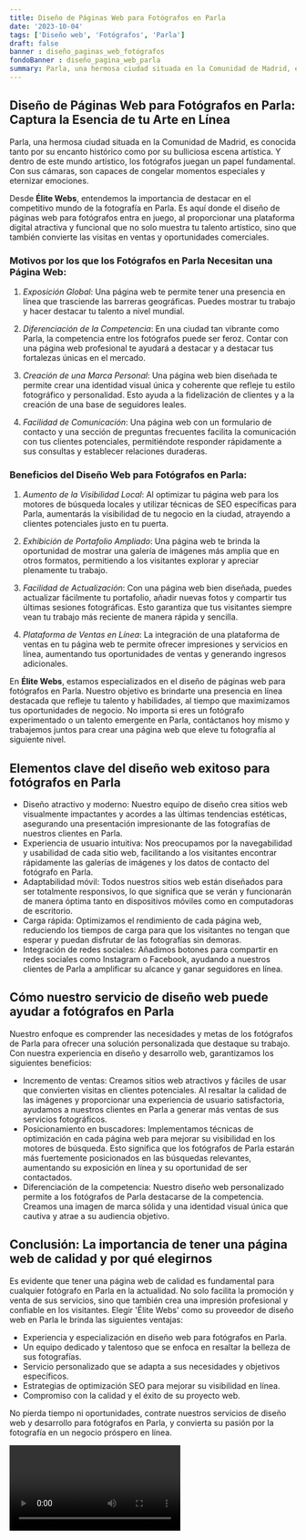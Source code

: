 ```yaml
---
title: Diseño de Páginas Web para Fotógrafos en Parla
date: '2023-10-04'
tags: ['Diseño web', 'Fotógrafos', 'Parla']
draft: false
banner : diseño_paginas_web_fotógrafos
fondoBanner : diseño_pagina_web_parla
summary: Parla, una hermosa ciudad situada en la Comunidad de Madrid, es conocida tanto por su encanto histórico como por su bulliciosa escena artística. Y dentro de este mundo artístico, los fotógrafos juegan un papel fundamental. Con sus cámaras, son capaces de congelar momentos especiales y eternizar emociones.
---
```


## **Diseño de Páginas Web para Fotógrafos en Parla: Captura la Esencia de tu Arte en Línea**

Parla, una hermosa ciudad situada en la Comunidad de Madrid, es conocida tanto por su encanto histórico como por su bulliciosa escena artística. Y dentro de este mundo artístico, los fotógrafos juegan un papel fundamental. Con sus cámaras, son capaces de congelar momentos especiales y eternizar emociones.

Desde **Élite Webs**, entendemos la importancia de destacar en el competitivo mundo de la fotografía en Parla. Es aquí donde el diseño de páginas web para fotógrafos entra en juego, al proporcionar una plataforma digital atractiva y funcional que no solo muestra tu talento artístico, sino que también convierte las visitas en ventas y oportunidades comerciales.

### **Motivos por los que los Fotógrafos en Parla Necesitan una Página Web:**

1. _Exposición Global_: Una página web te permite tener una presencia en línea que trasciende las barreras geográficas. Puedes mostrar tu trabajo y hacer destacar tu talento a nivel mundial.

2. _Diferenciación de la Competencia_: En una ciudad tan vibrante como Parla, la competencia entre los fotógrafos puede ser feroz. Contar con una página web profesional te ayudará a destacar y a destacar tus fortalezas únicas en el mercado.

3. _Creación de una Marca Personal_: Una página web bien diseñada te permite crear una identidad visual única y coherente que refleje tu estilo fotográfico y personalidad. Esto ayuda a la fidelización de clientes y a la creación de una base de seguidores leales.

4. _Facilidad de Comunicación_: Una página web con un formulario de contacto y una sección de preguntas frecuentes facilita la comunicación con tus clientes potenciales, permitiéndote responder rápidamente a sus consultas y establecer relaciones duraderas.

### **Beneficios del Diseño Web para Fotógrafos en Parla:**

1. _Aumento de la Visibilidad Local_: Al optimizar tu página web para los motores de búsqueda locales y utilizar técnicas de SEO específicas para Parla, aumentarás la visibilidad de tu negocio en la ciudad, atrayendo a clientes potenciales justo en tu puerta.

2. _Exhibición de Portafolio Ampliado_: Una página web te brinda la oportunidad de mostrar una galería de imágenes más amplia que en otros formatos, permitiendo a los visitantes explorar y apreciar plenamente tu trabajo.

3. _Facilidad de Actualización_: Con una página web bien diseñada, puedes actualizar fácilmente tu portafolio, añadir nuevas fotos y compartir tus últimas sesiones fotográficas. Esto garantiza que tus visitantes siempre vean tu trabajo más reciente de manera rápida y sencilla.

4. _Plataforma de Ventas en Línea_: La integración de una plataforma de ventas en tu página web te permite ofrecer impresiones y servicios en línea, aumentando tus oportunidades de ventas y generando ingresos adicionales.

En **Élite Webs**, estamos especializados en el diseño de páginas web para fotógrafos en Parla. Nuestro objetivo es brindarte una presencia en línea destacada que refleje tu talento y habilidades, al tiempo que maximizamos tus oportunidades de negocio. No importa si eres un fotógrafo experimentado o un talento emergente en Parla, contáctanos hoy mismo y trabajemos juntos para crear una página web que eleve tu fotografía al siguiente nivel.

<GifSeo />

<Cta />

## Elementos clave del diseño web exitoso para fotógrafos en Parla

- Diseño atractivo y moderno: Nuestro equipo de diseño crea sitios web visualmente impactantes y acordes a las últimas tendencias estéticas, asegurando una presentación impresionante de las fotografías de nuestros clientes en Parla.
- Experiencia de usuario intuitiva: Nos preocupamos por la navegabilidad y usabilidad de cada sitio web, facilitando a los visitantes encontrar rápidamente las galerías de imágenes y los datos de contacto del fotógrafo en Parla.
- Adaptabilidad móvil: Todos nuestros sitios web están diseñados para ser totalmente responsivos, lo que significa que se verán y funcionarán de manera óptima tanto en dispositivos móviles como en computadoras de escritorio.
- Carga rápida: Optimizamos el rendimiento de cada página web, reduciendo los tiempos de carga para que los visitantes no tengan que esperar y puedan disfrutar de las fotografías sin demoras.
- Integración de redes sociales: Añadimos botones para compartir en redes sociales como Instagram o Facebook, ayudando a nuestros clientes de Parla a amplificar su alcance y ganar seguidores en línea.

## Cómo nuestro servicio de diseño web puede ayudar a fotógrafos en Parla

Nuestro enfoque es comprender las necesidades y metas de los fotógrafos de Parla para ofrecer una solución personalizada que destaque su trabajo. Con nuestra experiencia en diseño y desarrollo web, garantizamos los siguientes beneficios:

- Incremento de ventas: Creamos sitios web atractivos y fáciles de usar que convierten visitas en clientes potenciales. Al resaltar la calidad de las imágenes y proporcionar una experiencia de usuario satisfactoria, ayudamos a nuestros clientes en Parla a generar más ventas de sus servicios fotográficos.
- Posicionamiento en buscadores: Implementamos técnicas de optimización en cada página web para mejorar su visibilidad en los motores de búsqueda. Esto significa que los fotógrafos de Parla estarán más fuertemente posicionados en las búsquedas relevantes, aumentando su exposición en línea y su oportunidad de ser contactados.
- Diferenciación de la competencia: Nuestro diseño web personalizado permite a los fotógrafos de Parla destacarse de la competencia. Creamos una imagen de marca sólida y una identidad visual única que cautiva y atrae a su audiencia objetivo.

## Conclusión: La importancia de tener una página web de calidad y por qué elegirnos

Es evidente que tener una página web de calidad es fundamental para cualquier fotógrafo en Parla en la actualidad. No solo facilita la promoción y venta de sus servicios, sino que también crea una impresión profesional y confiable en los visitantes. Elegir 'Élite Webs' como su proveedor de diseño web en Parla le brinda las siguientes ventajas:

- Experiencia y especialización en diseño web para fotógrafos en Parla.
- Un equipo dedicado y talentoso que se enfoca en resaltar la belleza de sus fotografías.
- Servicio personalizado que se adapta a sus necesidades y objetivos específicos.
- Estrategias de optimización SEO para mejorar su visibilidad en línea.
- Compromiso con la calidad y el éxito de su proyecto web.

No pierda tiempo ni oportunidades, contrate nuestros servicios de diseño web y desarrollo para fotógrafos en Parla, y convierta su pasión por la fotografía en un negocio próspero en línea.

<Video />

<CtaBot job='Fotógrafos' city='Parla'/>

<Gmaps query='Parla+españa+maps' />